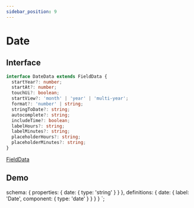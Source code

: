 ```yaml
---
sidebar_position: 9
---
```


# Date

## Interface

```typescript
interface DateData extends FieldData {
  startYear?: number;
  startAt?: number;
  touchUi?: boolean;
  startView?: 'month' | 'year' | 'multi-year';
  format?: 'number' | string;
  stringToDate?: string;
  autocomplete?: string;
  includeTime?: boolean;
  labelHours?: string;
  labelMinutes?: string;
  placeholderHours?: string;
  placeholderMinutes?: string;
}
```

<a href="/docs/types/field-data">FieldData</a>

## Demo


  schema: {
    properties: {
      date: {
        type: 'string'
      }
    }
  },
  definitions: {
    date: {
      label: 'Date',
      component: {
        type: 'date'
      }
    }
  }
}
`;

<jms-editor code={code}></jms-editor>
